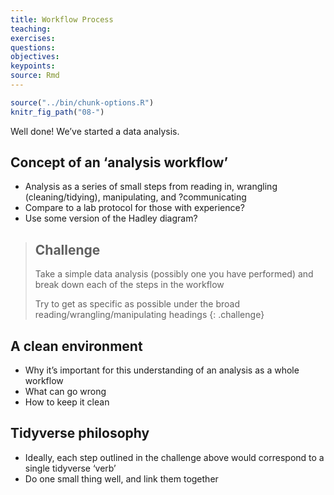 ```yaml
---
title: Workflow Process
teaching: 
exercises: 
questions:
objectives:
keypoints:
source: Rmd
---
```


```r
source("../bin/chunk-options.R")
knitr_fig_path("08-")
```

Well done! We've started a data analysis.

## Concept of an 'analysis workflow'
  * Analysis as a series of small steps from reading in, wrangling (cleaning/tidying), manipulating, and ?communicating 
  * Compare to a lab protocol for those with experience?
  * Use some version of the Hadley diagram?
  
> ## Challenge 
>
>  Take a simple data analysis (possibly one you have performed) 
>  and break down each of the steps in the workflow
>  
>  Try to get as specific as possible under the broad reading/wrangling/manipulating headings
{: .challenge}  
    
  
## A clean environment
  * Why it's important for this understanding of an analysis as a whole workflow
  * What can go wrong
  * How to keep it clean
  
## Tidyverse philosophy 
  * Ideally, each step outlined in the challenge above would correspond to a single tidyverse 'verb'
  * Do one small thing well, and link them together
